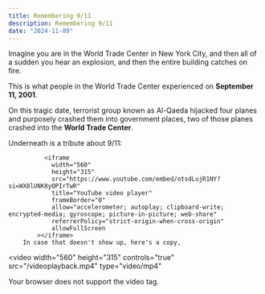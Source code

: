 ```yaml
---
title: Remembering 9/11
description: Remembering 9/11
date: "2024-11-09"
---
```


Imagine you are in the World Trade Center in New York City, and then all of a sudden you hear an explosion, and then the entire building catches on fire.

This is what people in the World Trade Center experienced on **September 11, 2001**.

On this tragic date, terrorist group known as Al-Qaeda hijacked four planes and purposely crashed them into government places, two of those planes crashed into the **World Trade Center**.

Underneath is a tribute about 9/11:

              <iframe
                width="560"
                height="315"
                src="https://www.youtube.com/embed/otsdLujR1NY?si=WX8lUNK8yOPIrTwR"
                title="YouTube video player"
                frameBorder="0" 
                allow="accelerometer; autoplay; clipboard-write; encrypted-media; gyroscope; picture-in-picture; web-share"
                referrerPolicy="strict-origin-when-cross-origin"
                allowFullScreen 
            ></iframe>
        In case that doesn't show up, here's a copy,

<video
  width="560"
  height="315"
  controls="true"
  src="/videoplayback.mp4"
  type="video/mp4"
>
  Your browser does not support the video tag.
</video>
